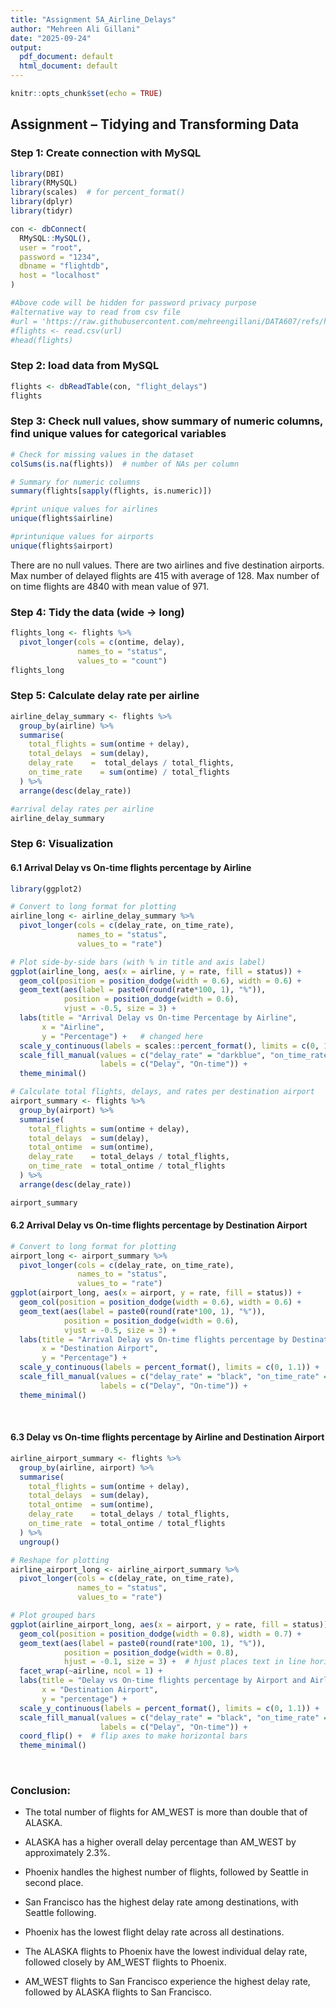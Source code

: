 ---
title: "Assignment 5A_Airline_Delays"
author: "Mehreen Ali Gillani"
date: "2025-09-24"
output:
  pdf_document: default
  html_document: default
---

```{r setup, include=FALSE}
knitr::opts_chunk$set(echo = TRUE)
```

## Assignment – Tidying and Transforming Data

### Step 1: Create connection with MySQL
```{r dbconnection, include=FALSE}
library(DBI)
library(RMySQL)
library(scales)  # for percent_format()
library(dplyr)
library(tidyr)

con <- dbConnect(
  RMySQL::MySQL(),
  user = "root",
  password = "1234",
  dbname = "flightdb",
  host = "localhost"
)

```


```{r}
#Above code will be hidden for password privacy purpose
#alternative way to read from csv file 
#url = 'https://raw.githubusercontent.com/mehreengillani/DATA607/refs/heads/main/flight_info.csv'
#flights <- read.csv(url)
#head(flights)

```
### Step 2: load data from MySQL
```{r}
flights <- dbReadTable(con, "flight_delays")
flights
```
### Step 3: Check null values, show summary of numeric columns, find unique values for categorical variables
```{r}
# Check for missing values in the dataset
colSums(is.na(flights))  # number of NAs per column

# Summary for numeric columns 
summary(flights[sapply(flights, is.numeric)])

#print unique values for airlines
unique(flights$airline)

#printunique values for airports
unique(flights$airport)
```
There are no null values. There are two airlines and five destination airports.
Max number of delayed flights are 415 with average of 128. Max number of on time flights are 4840 with mean value of 971. 

### Step 4: Tidy the data (wide → long)
```{r}

flights_long <- flights %>%
  pivot_longer(cols = c(ontime, delay),
               names_to = "status",
               values_to = "count")
flights_long
```
 

### Step 5: Calculate delay rate per airline
```{r}
airline_delay_summary <- flights %>%
  group_by(airline) %>%
  summarise(
    total_flights = sum(ontime + delay),
    total_delays  = sum(delay),
    delay_rate    =  total_delays / total_flights, 
    on_time_rate    = sum(ontime) / total_flights
  ) %>%
  arrange(desc(delay_rate))

#arrival delay rates per airline
airline_delay_summary
```

### Step 6: Visualization 
#### 6.1 Arrival Delay vs On-time flights percentage by Airline
```{r}
library(ggplot2)

# Convert to long format for plotting
airline_long <- airline_delay_summary %>%
  pivot_longer(cols = c(delay_rate, on_time_rate),
               names_to = "status",
               values_to = "rate")

# Plot side-by-side bars (with % in title and axis label)
ggplot(airline_long, aes(x = airline, y = rate, fill = status)) +
  geom_col(position = position_dodge(width = 0.6), width = 0.6) +
  geom_text(aes(label = paste0(round(rate*100, 1), "%")),
            position = position_dodge(width = 0.6),
            vjust = -0.5, size = 3) +
  labs(title = "Arrival Delay vs On-time Percentage by Airline",
       x = "Airline",
       y = "Percentage") +   # changed here
  scale_y_continuous(labels = scales::percent_format(), limits = c(0, 1.1)) +
  scale_fill_manual(values = c("delay_rate" = "darkblue", "on_time_rate" = "skyblue"),
                    labels = c("Delay", "On-time")) +
  theme_minimal()


```
```{r}
# Calculate total flights, delays, and rates per destination airport
airport_summary <- flights %>%
  group_by(airport) %>%
  summarise(
    total_flights = sum(ontime + delay),
    total_delays  = sum(delay),
    total_ontime  = sum(ontime),
    delay_rate    = total_delays / total_flights,
    on_time_rate  = total_ontime / total_flights
  ) %>%
  arrange(desc(delay_rate))

airport_summary
```

#### 6.2 Arrival Delay vs On-time flights percentage by Destination Airport
```{r}
# Convert to long format for plotting
airport_long <- airport_summary %>%
  pivot_longer(cols = c(delay_rate, on_time_rate),
               names_to = "status",
               values_to = "rate")
ggplot(airport_long, aes(x = airport, y = rate, fill = status)) +
  geom_col(position = position_dodge(width = 0.6), width = 0.6) +
  geom_text(aes(label = paste0(round(rate*100, 1), "%")),
            position = position_dodge(width = 0.6),
            vjust = -0.5, size = 3) +
  labs(title = "Arrival Delay vs On-time flights percentage by Destination Airport",
       x = "Destination Airport",
       y = "Percentage") +
  scale_y_continuous(labels = percent_format(), limits = c(0, 1.1)) +
  scale_fill_manual(values = c("delay_rate" = "black", "on_time_rate" = "grey"),
                    labels = c("Delay", "On-time")) +
  theme_minimal()


```

<br>

#### 6.3 Delay vs On-time flights percentage by Airline and Destination Airport

```{r}
airline_airport_summary <- flights %>%
  group_by(airline, airport) %>%
  summarise(
    total_flights = sum(ontime + delay),
    total_delays  = sum(delay),
    total_ontime  = sum(ontime),
    delay_rate    = total_delays / total_flights,
    on_time_rate  = total_ontime / total_flights
  ) %>%
  ungroup()

# Reshape for plotting
airline_airport_long <- airline_airport_summary %>%
  pivot_longer(cols = c(delay_rate, on_time_rate),
               names_to = "status",
               values_to = "rate")

# Plot grouped bars
ggplot(airline_airport_long, aes(x = airport, y = rate, fill = status)) +
  geom_col(position = position_dodge(width = 0.8), width = 0.7) +
  geom_text(aes(label = paste0(round(rate*100, 1), "%")),
            position = position_dodge(width = 0.8),
            hjust = -0.1, size = 3) +  # hjust places text in line horizontally
  facet_wrap(~airline, ncol = 1) +
  labs(title = "Delay vs On-time flights percentage by Airport and Airline",
       x = "Destination Airport",
       y = "percentage") +
  scale_y_continuous(labels = percent_format(), limits = c(0, 1.1)) +
  scale_fill_manual(values = c("delay_rate" = "black", "on_time_rate" = "grey"),
                    labels = c("Delay", "On-time")) +
  coord_flip() +  # flip axes to make horizontal bars
  theme_minimal()

```
<br>

###  Conclusion:

  * The total number of flights for AM_WEST is more than double that of ALASKA.

  * ALASKA has a higher overall delay percentage than AM_WEST by approximately 2.3%.

  * Phoenix handles the highest number of flights, followed by Seattle in second place.

  * San Francisco has the highest delay rate among destinations, with Seattle following.

  * Phoenix has the lowest flight delay rate across all destinations.

  * The ALASKA flights to Phoenix have the lowest individual delay rate, followed closely by AM_WEST flights to Phoenix.

  * AM_WEST flights to San Francisco experience the highest delay rate, followed by ALASKA flights to San Francisco.
